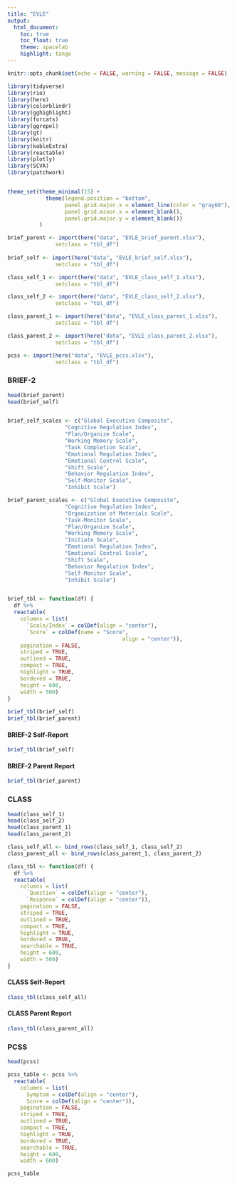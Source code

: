 ```yaml
---
title: "EVLE"
output:
  html_document:
    toc: true
    toc_float: true
    theme: spacelab
    highlight: tango
---
```


```r
knitr::opts_chunk$set(echo = FALSE, warning = FALSE, message = FALSE)
```

```r
library(tidyverse)
library(rio)
library(here)
library(colorblindr)
library(gghighlight)
library(forcats)
library(ggrepel)
library(gt)
library(knitr)
library(kableExtra)
library(reactable)
library(plotly)
library(SCVA)
library(patchwork)


theme_set(theme_minimal(15) +
            theme(legend.position = "bottom",
                  panel.grid.major.x = element_line(color = "gray60"),
                  panel.grid.minor.x = element_blank(),
                  panel.grid.major.y = element_blank())
          )

brief_parent <- import(here("data", "EVLE_brief_parent.xlsx"),
               setclass = "tbl_df") 
 
brief_self <- import(here("data", "EVLE_brief_self.xlsx"),
               setclass = "tbl_df") 

class_self_1 <- import(here("data", "EVLE_class_self_1.xlsx"),
               setclass = "tbl_df") 

class_self_2 <- import(here("data", "EVLE_class_self_2.xlsx"),
               setclass = "tbl_df") 

class_parent_1 <- import(here("data", "EVLE_class_parent_1.xlsx"),
               setclass = "tbl_df") 

class_parent_2 <- import(here("data", "EVLE_class_parent_2.xlsx"),
               setclass = "tbl_df") 

pcss <- import(here("data", "EVLE_pcss.xlsx"),
               setclass = "tbl_df") 


```


### BRIEF-2 {.tabset .tabset-fade .tabset-pills}


```r
head(brief_parent)
head(brief_self)


brief_self_scales <- c("Global Executive Composite",
                  "Cognitive Regulation Index",
                  "Plan/Organize Scale",
                  "Working Memory Scale",
                  "Task Completion Scale",
                  "Emotional Regulation Index",
                  "Emotional Control Scale",
                  "Shift Scale",
                  "Behavior Regulation Index",
                  "Self-Monitor Scale",
                  "Inhibit Scale")

brief_parent_scales <- c("Global Executive Composite",
                  "Cognitive Regulation Index",
                  "Organization of Materials Scale",
                  "Task-Monitor Scale",
                  "Plan/Organize Scale",
                  "Working Memory Scale",
                  "Initiate Scale",
                  "Emotional Regulation Index",
                  "Emotional Control Scale",
                  "Shift Scale",
                  "Behavior Regulation Index",
                  "Self-Monitor Scale",
                  "Inhibit Scale")


brief_tbl <- function(df) {
  df %>% 
  reactable(
    columns = list(
      `Scale/Index` = colDef(align = "center"),
      `Score` = colDef(name = "Score",
                                    align = "center")),
    pagination = FALSE,
    striped = TRUE,
    outlined = TRUE,
    compact = TRUE,
    highlight = TRUE,
    bordered = TRUE,
    height = 600,
    width = 500)
}
  
brief_tbl(brief_self)
brief_tbl(brief_parent)

```

#### BRIEF-2 Self-Report

```r
brief_tbl(brief_self)
```

#### BRIEF-2 Parent Report

```r
brief_tbl(brief_parent)
```

### CLASS {.tabset .tabset-fade .tabset-pills}

```r
head(class_self_1)
head(class_self_2)
head(class_parent_1)
head(class_parent_2)

class_self_all <- bind_rows(class_self_1, class_self_2)
class_parent_all <- bind_rows(class_parent_1, class_parent_2)

class_tbl <- function(df) {
  df %>% 
  reactable(
    columns = list(
      `Question` = colDef(align = "center"),
      `Response` = colDef(align = "center")),
    pagination = FALSE,
    striped = TRUE,
    outlined = TRUE,
    compact = TRUE,
    highlight = TRUE,
    bordered = TRUE,
    searchable = TRUE,
    height = 600,
    width = 500)
}
```

#### CLASS Self-Report 

```r
class_tbl(class_self_all)
```


#### CLASS Parent Report 

```r
class_tbl(class_parent_all)
```

### PCSS 

```r
head(pcss)

pcss_table <- pcss %>% 
  reactable(
    columns = list(
      Symptom = colDef(align = "center"),
      Score = colDef(align = "center")),
    pagination = FALSE,
    striped = TRUE,
    outlined = TRUE,
    compact = TRUE,
    highlight = TRUE,
    bordered = TRUE,
    searchable = TRUE,
    height = 600,
    width = 600)
```

```r
pcss_table
```